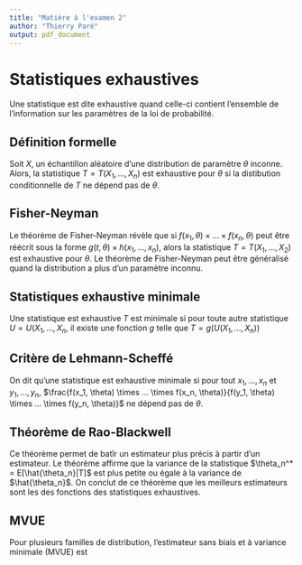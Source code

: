 ```yaml
---
title: "Matière à l'examen 2"
author: "Thierry Paré"
output: pdf_document
---
```


# Statistiques exhaustives

Une statistique est dite exhaustive quand celle-ci contient l'ensemble de l'information sur les paramètres de la loi de probabilité. 

## Définition formelle

Soit $X$, un échantillon aléatoire d'une distribution de paramètre $\theta$ inconne. Alors, la statistique $T = T(X_1, ..., X_n)$ est exhaustive pour $\theta$ si la distibution conditionnelle de $T$ ne dépend pas de $\theta$.

## Fisher-Neyman

Le théorème de Fisher-Neyman révèle que si $f(x_1, \theta) \times ...\times f(x_n, \theta)$ peut être réécrit sous la forme $g(t, \theta) \times h(x_1,...,x_n)$, alors la statistique $T = T(X_1, ..., X_2)$ est exhaustive pour $\theta$. Le théorème de Fisher-Neyman peut être généralisé quand la distribution a plus d'un paramètre inconnu. 

## Statistiques exhaustive minimale

Une statistique est exhaustive $T$ est minimale si pour toute autre statistique $U = U(X_1, ..., X_n$, il existe une fonction $g$ telle que $T = g(U(X_1,...,X_n))$

## Critère de Lehmann-Scheffé

On dit qu'une statistique est exhaustive minimale si pour tout $x_1,...,x_n$ et $y_1, ..., y_n$, $\frac{f(x_1, \theta) \times ... \times f(x_n, \theta)}{f(y_1, \theta) \times ... \times f(y_n, \theta)}$ ne dépend pas de $\theta$. 

## Théorème de Rao-Blackwell

Ce théorème permet de batîr un estimateur plus précis à partir d'un estimateur. Le théorème affirme que la variance de la statistique $\theta_n^* = E[\hat{\theta_n}|T]$ est plus petite ou égale à la variance de $\hat{\theta_n}$. On conclut de ce théorème que les meilleurs estimateurs sont les des fonctions des statistiques exhaustives. 

## MVUE
Pour plusieurs familles de distribution, l'estimateur sans biais et à variance minimale (MVUE) est 




